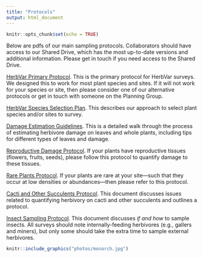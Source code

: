 ```yaml
---
title: "Protocols"
output: html_document
---
```


```r
knitr::opts_chunk$set(echo = TRUE)
```


Below are pdfs of our main sampling protocols. Collaborators should have access to our Shared Drive, which has the most up-to-date versions and additional information. Please get in touch if you need access to the Shared Drive.

[HerbVar Primary Protocol](protocols/Primary protocol for herbivory variability network.pdf). This is the primary protocol for HerbVar surveys. We designed this to work for most plant species and sites. If it will not work for your species or site, then please consider one of our alternative protocols or get in touch with someone on the Planning Group.  

[HerbVar Species Selection Plan](protocols/HerbVar Species Selection Plan.pdf). This describes our approach to select plant species and/or sites to survey.

[Damage Estimation Guidelines](protocols/HerbVar Damage Estimation Guidelines.pdf). This is a detailed walk through the process of estimating herbivore damage on leaves and whole plants, including tips for different types of leaves and damage.

[Reproductive Damage Protocol](protocols/HerbVar Reproductive Damage Protocol.pdf). If your plants have reproductive tissues (flowers, fruits, seeds), please follow this protocol to quantify damage to these tissues.

[Rare Plants Protocol](protocols/HerbVar Surveying low-density_low-abundance sites.pdf). If your plants are rare at your site---such that they occur at low densities or abundances---then please refer to this protocol.

[Cacti and Other Succulents Protocol](protocols/HerbVar Cactus and Succulent Protocol.pdf). This document discusses issues related to quantifying herbivory on cacti and other succulents and outlines a protocol. 

[Insect Sampling Protocol](protocols/HerbVar Herbivore sampling_ protocol.pdf). This document discusses *if and how* to sample insects. All surveys should note internally-feeding herbivores (e.g., gallers and miners), but only some should take the extra time to sample external herbivores.


```r
knitr::include_graphics("photos/monarch.jpg")
```